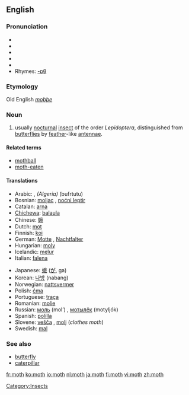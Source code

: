 ==English==
===Pronunciation===
*{{AHD|mŏth}}
*{{IPA|/mɒθ/}}
*{{SAMPA|/mQT/}}
*{{audio|En-UK-moth.ogg|Audio (UK)}}
*{{audio|en-us-moth.ogg|Audio (US)}}
*Rhymes: [[Rhymes:English:-ɒθ|-ɒθ]]

===Etymology===
Old English ''[[moþþe]]''
===Noun===
{{en-noun}}

#usually [[nocturnal]] [[insect]] of the order ''Lepidoptera'', distinguished from [[butterfly|butterflies]] by [[feather]]-like [[antenna]]e.

====Related terms====
*[[mothball]]
*[[moth-eaten]]

====Translations====
{{top}}
*Arabic: {{ARchar|[[عثة]]}} {{Unicode|(ʕúθθa)}} {{f}}, ''(Algeria)'' (bufrtutu)
*Bosnian: [[moljac]] {{m}}, [[noćni leptir]] {{m}}
*Catalan: [[arna]] {{f}}
*[[Chichewa]]: [[balaula]]
*Chinese: [[蛾]]
*Dutch: [[mot]] {{f}}
*Finnish: [[koi]]
*German: [[Motte]] {{f}}, [[Nachtfalter]] {{m}}
*Hungarian: [[moly]]
*Icelandic: [[melur]]
*Italian: [[falena]] {{f}}
{{mid}}
*Japanese: [[蛾]] ([[が]], ga)
*Korean: [[나방]] (nabang)
*Norwegian: [[nattsvermer]] {{m}}
*Polish: [[ćma]] {{f}}
*Portuguese: [[traça]]
*Romanian: [[molie]] {{f}}
*Russian: [[моль]] (mol’) {{f}}, [[мотылёк]] (motyljók) {{m}}
*Spanish: [[polilla]] {{f}}
*Slovene: [[vešča]] {{f}}, [[molj]] {{m}} (''clothes moth'')
*Swedish: [[mal]]
{{bottom}}

===See also===
*[[butterfly]]
*[[caterpillar]]

[[Category:Insects]]

[[fr:moth]]
[[ko:moth]]
[[io:moth]]
[[nl:moth]]
[[ja:moth]]
[[fi:moth]]
[[vi:moth]]
[[zh:moth]]